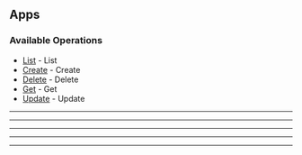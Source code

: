 
## Apps

### Available Operations

* [List](/apps/list) - List
* [Create](/apps/create) - Create
* [Delete](/apps/delete) - Delete
* [Get](/apps/get) - Get
* [Update](/apps/update) - Update

---
<List />

---
<Create />

---
<Delete />

---
<Get />

---
<Update />
